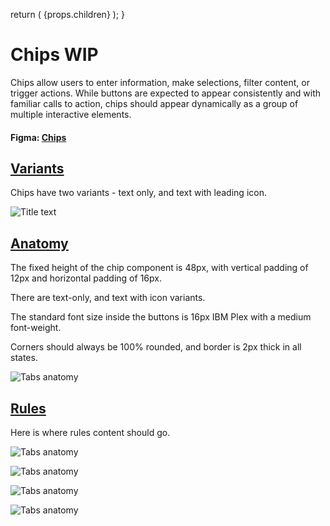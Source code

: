 

  return (
    <Layout
      title="Design"
      sideNav="design"
      editPageRoute="design/components/chips"
      shouldIncludePageIndex
    >
      {props.children}
    </Layout>
  );
}

# Chips WIP

<IntroText>
  Chips allow users to enter information, make selections, filter content, or
  trigger actions. While buttons are expected to appear consistently and with
  familiar calls to action, chips should appear dynamically as a group of
  multiple interactive elements.
</IntroText>

#### Figma: [Chips](<https://www.figma.com/file/mTd42WpVg1Ehjl3GImVKNS/%5BPublic%5D-TableKit-Components-(3.0)?node-id=4006%3A51372>)

## [Variants](#variants)

Chips have two variants - text only, and text with leading icon.

![Title text](/static/img/components/chips-varients.png 'IMAGEDESCRIPTION')

## [Anatomy](website/src/design/components/chips.html#anatomy)

The fixed height of the chip component is 48px, with vertical padding of 12px and horizontal padding of 16px.

There are text-only, and text with icon variants.

The standard font size inside the buttons is 16px IBM Plex with a medium font-weight.

Corners should always be 100% rounded, and border is 2px thick in all states.

![Tabs anatomy](/static/img/components/chip-anatomy.png 'IMAGEDESCRIPTION')

## [Rules](website/src/design/components/chips.html#rules)

Here is where rules content should go.

![Tabs anatomy](/static/img/components/chip-rules-3.png 'IMAGEDESCRIPTION')

![Tabs anatomy](/static/img/components/chip-rules-2.png 'IMAGEDESCRIPTION')

![Tabs anatomy](/static/img/components/chip-rules-1.png 'IMAGEDESCRIPTION')

![Tabs anatomy](/static/img/components/chip-rules-4.png 'IMAGEDESCRIPTION')
